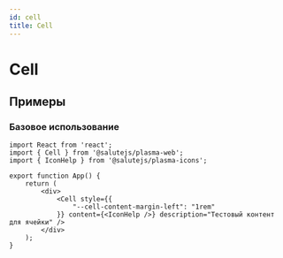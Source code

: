 ```yaml
---
id: cell
title: Cell
---
```



# Cell
<Description name="Cell" />
<PropsTable name="Cell" />
<StorybookLink name="Cell" />

## Примеры

### Базовое использование
```tsx live
import React from 'react';
import { Cell } from '@salutejs/plasma-web';
import { IconHelp } from '@salutejs/plasma-icons';

export function App() {
    return (
        <div>
            <Cell style={{
                "--cell-content-margin-left": "1rem"
            }} content={<IconHelp />} description="Тестовый контент для ячейки" />
        </div>
    );
}
```